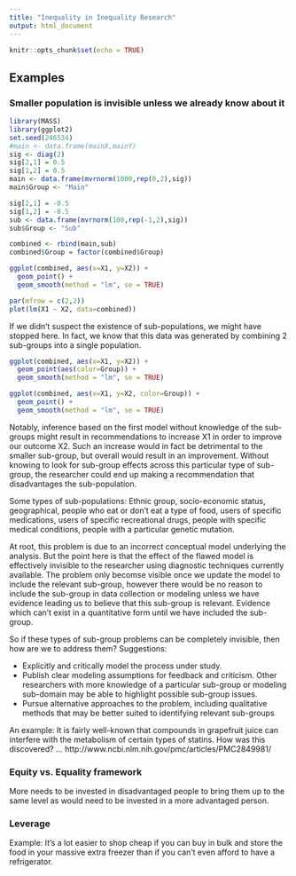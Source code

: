 ```yaml
---
title: "Inequality in Inequality Research"
output: html_document
---
```


```r
knitr::opts_chunk$set(echo = TRUE)
```

## Examples

### Smaller population is invisible unless we already know about it

```r
library(MASS)
library(ggplot2)
set.seed(246534)
#main <- data.frame(mainX,mainY)
sig <- diag(2)
sig[2,1] = 0.5
sig[1,2] = 0.5
main <- data.frame(mvrnorm(1000,rep(0,2),sig))
main$Group <- "Main"

sig[2,1] = -0.5
sig[1,2] = -0.5
sub <- data.frame(mvrnorm(100,rep(-1,2),sig))
sub$Group <- "Sub"

combined <- rbind(main,sub)
combined$Group = factor(combined$Group)
```

```r
ggplot(combined, aes(x=X1, y=X2)) +
  geom_point() +
  geom_smooth(method = "lm", se = TRUE)
```

```r
par(mfrow = c(2,2))
plot(lm(X1 ~ X2, data=combined))
```

If we didn't suspect the existence of sub-populations, we might have stopped here. In fact, we know that this data was generated by combining 2 sub-groups into a single population.

```r
ggplot(combined, aes(x=X1, y=X2)) +
  geom_point(aes(color=Group)) +
  geom_smooth(method = "lm", se = TRUE)
```

```r
ggplot(combined, aes(x=X1, y=X2, color=Group)) +
  geom_point() +
  geom_smooth(method = "lm", se = TRUE)
```

Notably, inference based on the first model without knowledge of the sub-groups might result in recommendations to increase X1 in order to improve our outcome X2. Such an increase would in fact be detrimental to the smaller sub-group, but overall would result in an improvement. Without knowing to look for sub-group effects across this particular type of sub-group, the researcher could end up making a recommendation that disadvantages the sub-population.

Some types of sub-populations: Ethnic group, socio-economic status, geographical, people who eat or don't eat a type of food, users of specific medications, users of specific recreational drugs, people with specific medical conditions, people with a particular genetic mutation.

At root, this problem is due to an incorrect conceptual model underlying the analysis. But the point here is that the effect of the flawed model is effectively invisible to the researcher using diagnostic techniques currently available. The problem only becomse visible once we update the model to include the relevant sub-group, however there would be no reason to include the sub-group in data collection or modeling unless we have evidence leading us to believe that this sub-group is relevant. Evidence which can't exist in a quantitative form until we have included the sub-group.

So if these types of sub-group problems can be completely invisible, then how are we to address them? Suggestions:

 * Explicitly and critically model the process under study.
 * Publish clear modeling assumptions for feedback and criticism. Other researchers with more knowledge of a particular sub-group or modeling sub-domain may be able to highlight possible sub-group issues.
 * Pursue alternative approaches to the problem, including qualitative methods that may be better suited to identifying relevant sub-groups
 
An example: It is fairly well-known that compounds in grapefruit juice can interfere with the metabolism of certain types of statins. How was this discovered? ...  http://www.ncbi.nlm.nih.gov/pmc/articles/PMC2849981/

### Equity vs. Equality framework

More needs to be invested in disadvantaged people to bring them up to the same level as would need to be invested in a more advantaged person.

### Leverage

Example: It’s a lot easier to shop cheap if you can buy in bulk and store the food in your massive extra freezer than if you can’t even afford to have a refrigerator.